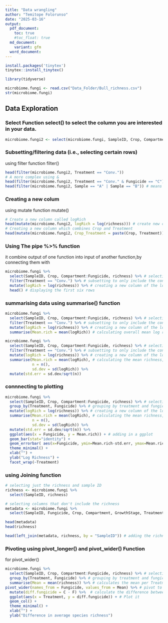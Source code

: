```yaml
---
title: "Data wrangling"
author: "Temitope Folorunso"
date: "2025-03-16"
output: 
  pdf_document:
    toc: true
    #toc_float: true
  md_document:
    variant: gfm
  word_document:
---
```

```r
install.packages('tinytex')
tinytex::install_tinytex()
```


```r
library(tidyverse)
```

```r
microbiome.fungi <- read.csv("Data_Folder/Bull_richness.csv")
str(microbiome.fungi)
```

## Data Exploration
### Select Function select() to select the column you are interested in your data.

```r
microbiome.fungi2 <- select(microbiome.fungi, SampleID, Crop, Compartment:Fungicide, richness)
```
### Subsetting/filtering data (i.e., selecting certain rows)
using filter function filter()
```r
head(filter(microbiome.fungi2, Treatment == "Conv."))
# A more complex using &
head(filter(microbiome.fungi2, Treatment == "Conv." & Fungicide == "C")) # & means addition of that data
head(filter(microbiome.fungi2, Sample == "A" | Sample == "B")) # means | sample A or sample B
```
### Creating a new colum 
using mutate function mutate()
```r
# Create a new column called logRich
head(mutate(microbiome.fungi2, logRich = log(richness))) # create new column named logRich that has the log of richness
# Creating a new column which combines Crop and Treatment  
head(mutate(microbiome.fungi2, Crop_Treatment = paste(Crop, Treatment)))
```
### Using The pipe %>% function
it combine output of one function into input of another function,by connecting them with
```r
microbiome.fungi %>%
  select(SampleID, Crop, Compartment:Fungicide, richness) %>% # selecting columns
  filter(Treatment == "Conv.") %>% # subsetting to only include the conventional treatment
  mutate(logRich = log(richness)) %>% # creating a new column of the log richness
  head() # displaying the first six rows
```
### summarising data using summarise() function
```r
microbiome.fungi %>%
  select(SampleID, Crop, Compartment:Fungicide, richness) %>% # selecting columns
  filter(Treatment == "Conv.") %>% # subsetting to only include the conventional treatment
  mutate(logRich = log(richness)) %>% # creating a new column of the log richness
  summarise(Mean.rich = mean(logRich)) # calculating overall mean log richness within the conventionally managed treatment

```
```r
microbiome.fungi %>%
  select(SampleID, Crop, Compartment:Fungicide, richness) %>% # selecting columns
  filter(Treatment == "Conv.") %>% # subsetting to only include the conventional treatment
  mutate(logRich = log(richness)) %>% # creating a new column of the log richness
  summarise(Mean.rich = mean(logRich), # calculating the mean richness, stdeviation, and standard error
            n = n(), 
            sd.dev = sd(logRich)) %>%
  mutate(std.err = sd.dev/sqrt(n))
```
### connnecting to plotting
```r
microbiome.fungi %>%
  select(SampleID, Crop, Compartment:Fungicide, richness) %>% # selecting columns
  group_by(Treatment, Fungicide) %>% # grouping by treatment and fungicide to later calculate summary stats by group
  mutate(logRich = log(richness)) %>% # creating a new column of the log richness
  summarise(Mean.rich = mean(logRich), # calculating the mean richness, stdeviation, and standard error
            n = n(), 
            sd.dev = sd(logRich)) %>%
  mutate(std.err = sd.dev/sqrt(n)) %>%
  ggplot(aes(x = Fungicide, y = Mean.rich)) + # adding in a ggplot
  geom_bar(stat="identity") +
  geom_errorbar( aes(x=Fungicide, ymin=Mean.rich-std.err, ymax=Mean.rich+std.err), width=0.4) +
  theme_minimal() +
  xlab("") +
  ylab("Log Richness") +
  facet_wrap(~Treatment)
```
### using Joining function
```r
# selecting just the richness and sample ID
richness <- microbiome.fungi %>%
  select(SampleID, richness)

# selecting columns that don't include the richness
metadata <- microbiome.fungi %>% 
  select(SampleID, Fungicide, Crop, Compartment, GrowthStage, Treatment, Rep, Sample)

head(metadata)
head(richness)

head(left_join(metadata, richness, by = "SampleID")) # adding the richness data to the metadata based on on the common column of sampleID
```
### Pivoting using pivot_longer() and pivot_wider() Function 
 for pivot_wider() 
```r
microbiome.fungi %>%
  select(SampleID, Crop, Compartment:Fungicide, richness) %>% # selecting columns  filter(Class == "Sordariomycetes") %>%
  group_by(Treatment, Fungicide) %>% # grouping by treatment and fungicide to later calculate summary stats by group
  summarise(Mean = mean(richness)) %>% # calculates the mean per Treatment and Fungicide
pivot_wider(names_from = Fungicide, values_from = Mean) %>% # pivot to wide format
  mutate(diff.fungicide = C - F) %>%  # calculate the difference between the means. 
  ggplot(aes(x = Treatment, y = diff.fungicide)) + # Plot it 
  geom_col() +
  theme_minimal() +
  xlab("") +
  ylab("Difference in average species richness") 
```
